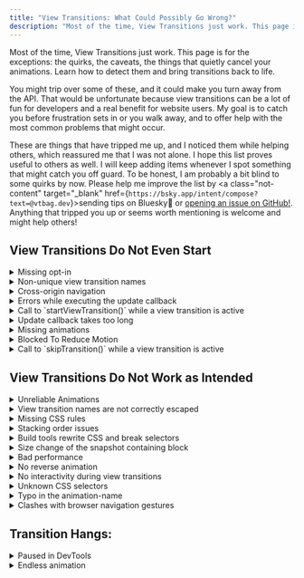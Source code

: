 ```yaml
---
title: "View Transitions: What Could Possibly Go Wrong?"
description: "Most of the time, View Transitions just work. This page is for the exceptions: the quirks, the caveats, the things that quietly cancel your animations. Learn how to detect them and bring transitions back to life."
---
```



Most of the time, View Transitions just work. This page is for the exceptions: the quirks, the caveats, the things that quietly cancel your animations. Learn how to detect them and bring transitions back to life.

You might trip over some of these, and it could make you turn away from the API. That would be unfortunate because view transitions can be a lot of fun for developers and a real benefit for website users. My goal is to catch you before frustration sets in or you walk away, and to offer help with the most common problems that might occur.

These are things that have tripped me up, and I noticed them while helping others, which reassured me that I was not alone. I hope this list proves useful to others as well. I will keep adding items whenever I spot something that might catch you off guard. To be honest, I am probably a bit blind to some quirks by now. Please help me improve the list by <a class="not-content" target="\_blank" href={`https://bsky.app/intent/compose?text=@vtbag.dev`}><span>sending tips on Bluesky<b>🦋</b></span></a>
or [opening an issue on GitHub!](https://github.com/vtbag/website/issues/new?template=feature-request.yml). Anything that tripped you up or seems worth mentioning is welcome and might help others!

## View Transitions Do Not Even Start

<details name="fail" class="c">
  <summary>Missing opt-in</summary>
  When enabling cross-document view transitions, both sides of the navigation must opt in to view transitions. Whether you use the `@view-transition` at-rule or a framework component like Astro's client router, you must include it on the page where you start the navigation and on the page you navigate to.
  
  ### Native View Transitions
  ```css
  @view-transition {
    navigation: auto;
  }
  ```
  or even better:
  ```css
  @media (prefers-reduced-motion: no-preference) {
    @view-transition {
      navigation: auto;
    }
  }
  ```
  It is best to place this rule and your [global view transition styles](/fwvt/enabling/#including-css-on-all-pages) in a shared stylesheet and include it on every page.

  ### Framework Components
  For Astro, for example, you are best off including the client router in the global layout you use on every page. Other frameworks with view transition support work in a similar way.

```astro title="Layout.astro"
---
import { ClientRouter } from "astro:transitions";
---

<!doctype html>
<html lang="en">
  <head>
    <meta charset="UTF-8" />
    <meta name="viewport" content="width=device-width, minimum-scale=1.0" />
    <ClientRouter />
    ...
```
Respect for reduced motion preference is already built in, so you do not need to add anything else for Astro.
</details>

<details name="fail" class="s c">
<summary>Non-unique view transition names</summary>
When the View Transition API takes snapshots, it looks for elements with a [`view-transition-name`](/basics/pseudos/#view-transition-names) CSS property.  No two elements selected for screenshots in the old state may have the same view transition name. Same is true when the API captures the new images. 

Duplicate names raise an error and cancel the view transition as if it was explicitly stopped by `skipTransition()`.  Of course, it is OK and often necessary to have the same names for old and new images, as this is the key to the API's shared element transitions.

Duplicate view transition names during image capturing are likely when you define view transition names in [reusable components](/tips/css/#components) or if you use the same existing slug in multiple places as a view transition name. 

Often this can be fixed by adding some context to the view transition name, or [assign names automatically](/tips/auto-names/#setting-names-using-javascript) and then use view transition classes for styling.

</details>

<details name="fail" class="c">
  <summary>Cross-origin navigation</summary>
  Cross-document view transitions are only supported if the two pages have the same origin.

The _origin_ of a URL is the part up to the first single slash. For cross-document view transitions, the protocol (`http:` vs `https:`), the domain, and the port must be identical. You should also check for cross-origin redirects.

`https://vtbag.dev/x/` and `http://unsafe.vtbag.dev:1234/y/` fail the same-origin test for all three reasons: different protocol, different domain and different port.

If the origins of the from-page and the to-page differ, or if there had been redirects to URLs of a different origin, the browser will do a normal navigation without view transitions.

If you have such a different origin navigation, there is nothing you can do to trick the browser into cross-document view transitions.

</details>

<details name="fail" class="s">
<summary>Errors while executing the update callback</summary>
Oh, that one is tricky because it can often go unnoticed for a while. If your code throws while executing the update callback, the API will silently ignore it and will not start the animations.

It might be a good idea to catch and log failures during the update to detect this situation when it happens.

```js
const transition = document.startViewTransition(...);
transition.updateCallbackDone.catch((e) => {
  console.error("updateCallbackDone error", e);
})
```

</details>

<details name="fail" class="s">
  <summary>Call to `startViewTransition()` while a view transition is active</summary>
  Calling `startViewTransition()` starts an asynchronous action. It takes some
  time to update the DOM, capture the before and after images and to wait for
  the end of the animation.
  
  The call to `startViewTransition` does not wait for
  all this to happen. It returns immediately even before the capturing phase.
  This allows you to directly interact with the view transition object returned
  by the call. Your code continues and runs in parallel to the view transition.

  Thus you can directly followup with another call to `startViewTransition()`.
  If that happens while the former view transition is still active, it has the
  same effect as calling `skipTransition()`: The current animations of the
  active view transition are stopped immediately or do not even start.

  To avoid this situation you can await the promises of the view transition object before you continue. You can synchronize your calls by awaiting the finished promise:
  ```js
  const transition1 = document.startViewTransition(...);
  await transition1.finished;
  const transition2 = document.startViewTransition(...);
  ```
  When `document.activeViewTransition` will become baseline, you can even check for a view transition started by some other code before you start yours:
  ```js
  if (document.activeViewTransition) await document.activeViewTransition.finished;
  ```
   
  Or you can use the `mayStartViewTransition()` function from the Bag's Utensil Drawer with the `collisionBehavior: "chaining"` option to [automatically combine and synchronize](/tools/utensil-drawer/#collisionbehavior-chaining) view transitions. 
</details>

<details name="fail" class="s">
  <summary>Update callback takes too long</summary>
  The update callback for `startViewTransition()` should complete as fast as possible. After all, the renderer is blocked while this callback runs and the users can not interact with the site. On the other hand, technically you can do a lot of long running stuff and the View Transition API will wait for this asynchronous function to finish.

But the patience of browsers isn't endless. After a few seconds, about 4 for Chrome, the view transitions will be skipped with an error and animations will not even start.

Better do all preparations before calling `startViewTransition()` and limit the work done in the update callback to a minimum.

</details>

<details name="fail" class="c s">
<summary>Missing animations</summary>
The view transition ends as soon as the last animation of a view transition pseudo-element ends. If no such animations exist, the view transition ends immediately after taking the snapshots.

How can this happen? These are the most likely triggers:

- you explicitly opt-out of the default view transition name for the document root and define no alternatives:

  ```css
  :root {
    view-transition-name: none;
  }
  ```

- you have some elements with view transition names but cancel all animations:
  ```css
  // also gets automatically inherited by 
  // view-transition-old and 
  // view-transition-new
  view-transition-group(*) {
    animation-duration: 0s;
  }
  ```

There are also other ways to mess up, for example setting animation-name to `none`.

Use the browser's DevTools or the Bag's [Inspection Chamber](/tools/inspection-chamber/) and try to pause your view transition right at the start and examine the generated pseudo-elements and their animations.  
</details>

<details name="fail" class="c s">
<summary>Blocked To Reduce Motion</summary>
Of course, you respect the users' preference for reduced motion for [same-document](/basics/javascript/#startviewtransition) and [cross-document](/fwvt/enabling/#respecting-reduced-motion-preferences) view transitions. Good!

But you forgot that you lately tested that feature and set the preference for `prefers-reduced-motion` to `reduce`, either on the OS level or in the browser/DevTools.

Switch it back in your development environment to re-enable view transitions.

</details>

<details name="fail">
  <summary>Call to `skipTransition()` while a view transition is active</summary>
  Calling `skipTransition()` on the ViewTransition object returned by `startViewTransition()` cancels the active view transition.

If you call `skipTransition()` before the [ready promise](/basics/javascript/#promises) fulfills, the view transition API will not insert the `::view-transition` pseudo-element tree and the animations won't start at all.

The update callback will always run to completion, independent of calls to `skipTransition()`.

If you call `skipTransition()` after the animations started but before they end, the view transition API will remove the `::view-transition` pseudo-element tree. This interrupts all animations and reveals the target DOM. It looks like all animations suddenly jumped to their end position.
</details>

## View Transitions Do Not Work as Intended

<details name="fail" class="c">
  <summary>Unreliable Animations</summary>
When you use components of your UI framework to enable view transitions, this is normally not an issue. But with native cross-document view transitions, this one can really throw you off: 

View transitions work sometimes, sometimes they don't. They might work when you open DevTools. And fail as soon as you close them. They work as a charm when you traverse back and forth through the browser history, but they refuse to show up when you click a link to a new page. Sounds familiar?

The reason could be that the browser starts view transitions too early during page load. If that is the case, the browser needs a bit of help to decide on the right moment. Tell it [what part of the page to wait for](/basics/pseudos/#delaying-cross-document-transitions) before the transition should start.

</details>

<details name="fail" class="s c">
<summary>View transition names are not correctly escaped</summary>
If you use UI framework support for view transitions, escaping names should be covered by the framework, but when using the View Transition API directly, you must be aware of this: Not every string is a valid custom ident that works as a view transition name. If your names include characters like e.g. `/`, `&`, or '+', you must [escape](/basics/pseudos/#escaping) them. Otherwise, the browser will ignore your view transition name.

You are safe if you stick to `A`-`Z`, `a`-`z`, `0`-`9`, `-` or `_`, as long as the name does not start with a digit or with a dash followed by a digit. For anything else, use `CSS.escape()` to properly escape the characters in your names. If `CSS.escape()` is not available, use a polyfill or the [`escapeViewTransitionName()`](/tools/utensil-drawer/#escapeviewtransitionname) function from the Bag's Utensil Drawer.

</details>

<details name="fail" class="c">
  <summary>Missing CSS rules</summary>
  Styles to animate view transitions must be available in the updated DOM. That is typically not a problem for same-document view transitions, but for cross-document view transitions, the updated DOM is loaded from the target URL of the navigation.

All styling for the pseudo-elements is taken from the page you navigate to. This is even true for the [styling of exit animations](/tips/css/#animations) on the page you left.

The only phase where the styles of the current page are important is when you assign view transition names for the old images, e.g.:

```css
selector {
  view-transition-name: name;
}
```

Tip: Move the view transition styling for cross-document view transitions to a global stylesheet.

</details>

<details name="fail" class="c s">
<summary>Stacking order issues</summary>
The view transition pseudo-elements are created in the order in which their named elements are encountered in the old DOM. After that come the pseudo-elements for the named elements that are part of the new DOM, only. Within an image pair, the new image is created after the old image.

Pseudo-elements are rendered in the order they were created. Thus elements from the new DOM might obscure elements from the old DOM. And within an image pair, the new image is painted in front of the old one. 

You can not change this by setting `z-index` on the named DOM elements. But you can set [`z-index` on the pseudo-elements]((/basics/pseudos/#reordering-pseudo-elements-using-z-index)) to change the paint order.

The pseudo-elements created by the View Transition API float in their own stacking context high above everything else on the page. As a consequence it might look as if elements with a view transition name pop out of the page during the view transition, suddenly drawn in front of elements that overlapped them in the original DOM.   

You have no chance to lift a normal DOM element high enough to obscure one of the view-transition pseudo-elements. But you can assign view transition names to such elements. That way the API will generate additional pseudo-elements, and [those can than be rearranged](/basics/hide-and-seek/#stacking-pseudo-elements) using their `z-index` property.   
</details>


<details name="fail" class="c s">
  <summary>Build tools rewrite CSS and break selectors</summary>
  You can spend hours staring at your CSS and questioning your own sanity. If you’ve been squinting at your IDE long enough, take a look at the page source as the browser actually sees it. Sometimes all the helpful UX tricks can get in your way. Here’s an example that often trips me up when working with Astro, even though I should really know better by now.

  Even though this example is about CSS rewriting in **Astro**, the same thing can happen with **Vue**, **Svelte**,  or other frontend frameworks or even with some overzealous PostCSS plugin.


  Look at this example of a style element in a `Layout.astro` file. This shows the recommended way to consistently slow down all your view transition animations to 2 seconds.

```astro title="Layout.astro"
<style>
::view-transition-group(*) {
  animation-duration: 2s;
}
</style>
```

This is what the browser might see when tools automatically scope your styles:

```html
<style>
  ::view-transition-group(*):where(.astro-h4nsz2sr) {
    animation-duration: 2s;
  }
</style>
```

This selector will never match anything as the scoping class is set on your regular HTML elements, only. Surely it will not be set on the pseudo-elements created by the View Transition API.

Here, fixing is easy: use `:global()` as in `:global(::view-transition-group(*))` 
```astro title="Layout.astro"
<style>
:global(::view-transition-group(*)) {
  animation-duration: 2s;
}
</style>
```
Or move your pseudo-element styles into a global style element using `<style is:global>`:

```html
<style is:global>
  ::view-transition-group(*) {
    animation-duration: 2s;
  }
</style>
```

</details>

<details name="fail" class="c s">
<summary>Size change of the snapshot containing block</summary>
I wrote a whole [hardboiled detective short story](/fwvt/uncovering/) about this topic. 

TL;DR: watch your overflows and consider to use
```html
<meta name="viewport" content="width=device-width, minimum-scale=1">
```
instead of the typical
```html
<meta name="viewport" content="width=device-width, initial-scale=1">
```
</details>

<details name="fail" class="c s">
  <summary>Bad performance</summary>
  When your transitions feel slaggy, this may have various reasons, but
  typically it is not the time required for waiting for and capturing snapshots, even though it might be a good practice to restrict the number of view transition groups the API has to generate.  

  Check the behavior with different browsers. Sometimes this might also be something that has to fixed on the browser level. 
  
  Use the DevTools Performance panel to find out what takes so long.
  
  The main causes to watch for are 
  - missing pre-rendering, 
  - excessive render blocking, especially when loading large pages during blocking
  - expensive CSS rules and 
  - massive re-layouts. 
  
  It might also be helpful to restrict the number of pseudo elements
  and animations by assigning view transition names only to elements inside the
  viewport, explicitly setting user agent generated animations to "none" or
  even exclude pseudo element from rendering by setting `display: none`.

</details>

<details name="fail" class="c">
  <summary>No reverse animation</summary>
When you replace the default cross-fade animation with a slide from the right or something similar, you might have the expectation that on back navigation, the animation should play the animation in reverse.

The View Transition API can give you a bit of navigation context in its `pagereveal` event. A concept of navigation direction is not part of it. If your browser supports the Navigation API, you can get the information from there. Otherwise, you need to fiddle with the History API.

When you detect a backward traversal, set a view transition type, or a class or attribute on `:root` and use this in you stylesheet to control the direction of the animations.

Or you use third-party scripts like the [Turn Signal](/tools/turn-signal/) for direction detection and view transition type support.

</details><details name="fail" class="c s">
  <summary>No interactivity during view transitions</summary>
  By default, view transitions block all pointer events while the animations run.  
  
  Currently, it is impossible to make one of the view transition pseudo-elements clickable. But you can make sure that pointer events can [reach elements of the DOM behind the view transition layer](/tips/interactivity/#how-to-retain-interactivity).    
  
  For same-document view transitions using several scoped view transitions, instead of one global one, can further increase the interactivity of your page.     
</details>

<details name="fail" class="c s">
<summary>Unknown CSS selectors</summary>
This is generally true for CSS, but it can happen more often in the context of view transitions: If the browser does not recognize a selector, it ignores the entire rule. This if true even when known and unknown selectors are combined in a single rule, like this:
```css
.bar, 
:active-view-transition .foo, {
  property: value;
}
```
If the browser does not recognize the `:active-view-transition` pseudo-class, it will also skip styling `.bar`. The safer approach is to separate them:
```css
.bar {
  property: value;
}
:active-view-transition .foo, {
  property: value;
}
```
</details>

<details name="fail" class="c s">
  <summary>Typo in the animation-name</summary>
  This is a special case of "No animations" above: if the `animation-name`
  doesn't match a `@keyframes` definition, the animation fails silently without
  an error as if `animation-name` were set to `none`.
</details>

<details name="fail">
  <summary>Clashes with browser navigation gestures</summary>
  Especially on mobile, browsers might support their own gestures and animations for traversing the browser history, like swiping the current page to the right. In combination with view transitions this might look awkward.

Typically, browsers suppress view transitions on navigation if they already have started their own animation.

The `popstate` and `navigation` events have a `hasUAVisualTransition` property which you can use to skip your own view transitions when the browser has already started a native one.

Sadly, `popstate` does not fire for cross-document navigation, and not all browsers that support the view transition API also support the Navigation API.

As a last resort, you could completely skip view transitions when the `activation.navigationType` of the `pageswap` event equals `'traverse'`.

</details>

## Transition Hangs:

<details name="fail">
  <summary>Paused in DevTools</summary>
  This is a classic that has tricked me several times and others before. 
  
  While debugging
  view transitions, you pressed the pause button in the DevTools Animation
  panel, then switched the view to the console and completely forgot you had
  paused it. 
  
  Simple to fix, but sometimes nerve-racking to detect.
</details>

<details name="fail">
  <summary>Endless animation</summary>
  You can also pause animations using JavaScript, or set
  `animation-iteration-count` to `infinite`. This or similar actions will ensure
  that the view transition hangs or runs forever.
</details>

<style>{`

main details {
  border-left: 0pt !important;
  border-radius: 16px 0 0 0;
  box-shadow: -1px -1px 4px 0px #8884;
  border: 1px dashed #8884;
  padding-bottom: 16px;
}
main details::details-content {
  transform: translateX(30px);
  border-radius: 16px 0 0 0;
  padding: 8px 16px;
  margin-bottom: -16px;
  background: #8881;
}

main details.c summary::after {
  content:"cross-document";
}
main details.s summary::after {
  content:"same-document";
}
main details.c.s summary::after {
  content:"same-document and cross-document";
}
main summary::after {
  font-size: .7rem;
  border: 2px solid #8084;
  border-radius: 5px;
  padding: 0px 8px;
  margin-left: 18px;
  display: inline-block; 
}
`}</style>
